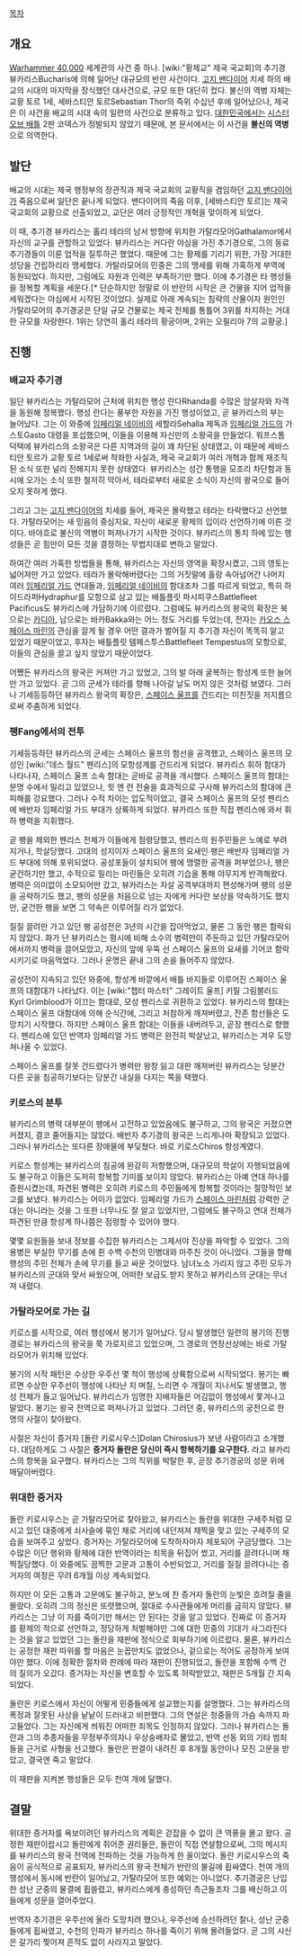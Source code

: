 {{{+1 '''Plague of Unbelief'''}}}

[[목차]]

== 개요 ==
[[Warhammer 40,000]] 세계관의 사건 중 하나. [wiki:"황제교" 제국 국교회]의 추기경 뷰카리스Bucharis에 의해 일어난 대규모의 반란 사건이다. [[고지 밴다이어]] 치세 하의 배교의 시대의 마지막을 장식했던 대사건으로, 규모 또한 대단히 컸다. 불신의 역병 자체는 교황 토르 1세, 세바스티안 토르Sebastian Thor의 즉위 수십년 후에 일어났으나, 제국은 이 사건을 배교의 시대 속의 일련의 사건으로 분류하고 있다. [[대한민국]]에서는 [[시스터 오브 배틀]] 2판 코덱스가 정발되지 않았기 때문에, 본 문서에서는 이 사건을 '''불신의 역병'''으로 의역한다.

== 발단 ==
배교의 시대는 제국 행정부의 장관직과 제국 국교회의 교황직을 겸임하던 [[고지 밴다이어]]가 죽음으로써 일단은 끝나게 되었다. 밴다이어의 죽음 이후, [세바스티안 토르]는 제국 국교회의 교황으로 선출되었고, 교단은 여러 긍정적인 개혁을 맞이하게 되었다. 

이 때, 추기경 뷰카리스는 홀리 테라의 남서 방향에 위치한 가탈라모어Gathalamor에서 자신의 교구를 관할하고 있었다. 뷰카리스는 커다란 야심을 가진 추기경으로, 그의 동료 추기경들이 이룬 업적을 질투하곤 했었다. 때문에 그는 황제를 기리기 위한, 가장 거대한 성당을 건립하리라 맹세했다. 가탈라모어의 민중은 그의 맹세를 위해 가혹하게 부역에 동원되었다. 하지만, 그럼에도 자원과 인력은 부족하기만 했다. 이에 추기경은 타 행성들을 정복할 계획을 세운다.[* 단순하지만 정말로 이 반란의 시작은 큰 건물을 지어 업적을 세워겠다는 야심에서 시작된 것이었다. 실제로 아래 계속되는 침략의 산물이자 원인인 가탈라모어의 추기경궁은 단일 규모 건물로는 제국 전체를 통틀어 3위를 차지하는 거대한 규모를 자랑한다. 1위는 당연히 홀리 테라의 황궁이며, 2위는 오필리아 7의 교황궁.]

== 진행 ==
=== 배교자 추기경 ===
일단 뷰카리스는 가탈라모어 근처에 위치한 행성 란다Rhanda를 수많은 암살자와 자객을 동원해 정복했다. 행성 란다는 풍부한 자원을 가진 행성이었고, 곧 뷰카리스의 부는 늘어났다. 그는 이 와중에 [[임페리얼 네이비]]의 세할라Sehalla 제독과 [[임페리얼 가드]]의 가스토Gasto 대령을 포섭했으며, 이들을 이용해 자신만의 소왕국을 만들었다. 워프스톰 덕택에 뷰카리스의 소왕국은 다른 지역과의 길이 꽤 차단된 상태였고, 이 때문에 세바스티안 토르가 교황 토르 1세로써 착좌한 사실과, 제국 국교회가 여러 개혁과 함께 재조직된 소식 또한 널리 전해지지 못한 상태였다. 뷰카리스는 성간 통행을 모조리 차단함과 동시에 오가는 소식 또한 철저히 막아서, 테라로부터 새로운 소식이 자신의 왕국으로 들어오지 못하게 했다. 

그리고 그는 [[고지 밴다이어]]의 치세를 들어, 제국은 몰락했고 테라는 타락했다고 선언했다. 가탈라모어는 새 믿음의 중심지요, 자신이 새로운 황제의 입이라 선언하기에 이른 것이다. 바야흐로 불신의 역병이 퍼져나가기 시작한 것이다. 뷰카리스의 통치 하에 있는 행성들은 곧 힘만이 모든 것을 결정하는 무법지대로 변하고 말았다. 

하여간 여러 가혹한 방법들을 통해, 뷰카리스는 자신의 영역을 확장시켰고, 그의 영토는 넓어져만 가고 있었다. 테라가 몰락해버렸다는 그의 거짓말에 홀랑 속아넘어간 나머지 여러 [[임페리얼 가드]] 연대들과, [[임페리얼 네이비]]의 함대조차 그를 따르게 되었고, 특히 하이드라퍼Hydraphur를 모항으로 삼고 있는 배틀플릿 파시피쿠스Battlefleet Pacificus도 뷰카리스에 가담하기에 이르렀다. 그럼에도 뷰카리스의 왕국의 확장은 북으로는 [[카디아]], 남으로는 바카Bakka와는 어느 정도 거리를 두었는데, 전자는 [[카오스 스페이스 마린]]의 관심을 끌게 될 경우 어떤 결과가 벌어질 지 추기경 자신이 똑똑히 알고 있었기 때문이었고, 후자는 배틀플릿 템페스투스Battlefleet Tempestus의 모항으로, 이들의 관심을 끌고 싶지 않았기 때문이었다. 

어쨌든 뷰카리스의 왕국은 커져만 가고 있었고, 그의 발 아래 굴복하는 항성계 또한 늘어만 가고 있었다. 곧 그의 군세가 테라를 향해 나아갈 날도 머지 않은 것처럼 보였다. 그러나 기세등등하던 뷰카리스 왕국의 확장은, [[스페이스 울프]]를 건드리는 미친짓을 저지름으로써 주춤하게 되었다.

=== 팽Fang에서의 전투 ===
기세등등하던 뷰카리스의 군세는 스페이스 울프의 함선을 공격했고, 스페이스 울프의 모성인 [wiki:"데스 월드" 펜리스]의 모항성계를 건드리게 되었다. 뷰카리스 휘하 함대가 나타나자, 스페이스 울프 소속 함대는 곧바로 공격을 개시했다. 스페이스 울프의 함대는 분명 수에서 밀리고 있었으나, 힛 앤 런 전술을 효과적으로 구사해 뷰카리스의 함대에 큰 피해를 강요했다. 그러나 수적 차이는 압도적이었고, 결국 스페이스 울프의 모성 펜리스에 배반자 임페리얼 가드 부대가 상륙하게 되었다. 뷰카리스 또한 직접 펜리스에 와서 휘하 병력을 지휘했다.

곧 팽을 제외한 펜리스 전체가 이들에게 점령당했고, 펜리스의 원주민들은 노예로 부려지거나, 학살당했다. 고대의 성지이자 스페이스 울프의 요새인 팽은 배반자 임페리얼 가드 부대에 의해 포위되었다. 공성포들이 설치되어 팽에 맹렬한 공격을 퍼부었으나, 팽은 굳건하기만 했고, 수적으로 밀리는 마린들은 오히려 기습을 통해 야무지게 반격해왔다. 병력은 의미없이 소모되어만 갔고, 뷰카리스는 자살 공격부대까지 편성해가며 팽의 성문을 공략하기도 했고, 팽의 성문을 처음으로 넘는 자에게 커다란 보상을 약속하기도 했지만, 굳건한 팽을 보면 그 약속은 이루어질 리가 없었다. 

질질 끌려만 가고 있던 팽 공성전은 3년의 시간을 잡아먹었고, 물론 그 동안 팽은 함락되지 않았다. 화가 난 뷰카리스는 평시에 비해 소수의 병력만이 주둔하고 있던 가탈라모어에서까지 병력을 끌어모았고, 자신의 앞에 우뚝 선 스페이스 울프의 요새를 기어코 함락시키기로 마음먹었다. 그러나 운명은 끝내 그의 손을 들어주지 않았다.

공성전이 지속되고 있던 와중에, 항성계 바깥에서 배틀 바지들로 이루어진 스페이스 울프의 대함대가 나타났다. 이는 [wiki:"챕터 마스터" 그레이트 울프] 키릴 그림블러드Kyrl Grimblood가 이끄는 함대로, 모성 펜리스로 귀환하고 있었다. 뷰카리스의 함대는 스페이스 울프 대함대에 의해 순식간에, 그리고 처참하게 깨져버렸고, 잔존 함선들은 도망치기 시작했다. 하지만 스페이스 울프 함대는 이들을 내버려두고, 곧장 펜리스로 향했다. 펜리스에 있던 반역자 임페리얼 가드 병력은 완전히 박살났고, 뷰카리스는 겨우 도망쳐나올 수 있었다.

스페이스 울프를 잘못 건드렸다가 병력만 왕창 잃고 대판 깨져버린 뷰카리스는 당분간 다른 곳을 침공하기보다는 당분간 내실을 다지는 쪽을 택했다.

=== 키로스의 분투 ===
뷰카리스의 병력 대부분이 팽에서 고전하고 있었음에도 불구하고, 그의 왕국은 커졌으면 커졌지, 결코 줄어들지는 않았다. 배반자 추기경의 왕국은 느리게나마 확장되고 있었다. 그러나 뷰카리스는 또다른 장애물에 부딪쳤다. 바로 키로스Chiros 항성계였다.

키로스 항성계는 뷰카리스의 침공에 완강히 저항했으며, 대규모의 학살이 자행되었음에도 불구하고 이들은 도저히 항복할 기미를 보이지 않았다. 뷰카리스는 아예 연대 하나를 증원시켰는데, 파견된 병력은 오히려 키로스의 주민들에게 항복할 것이라는 절망적인 보고를 보냈다. 뷰카리스는 어이가 없었다. 임페리얼 가드가 [[스페이스 마린]]처럼 강력한 군대는 아니라는 것을 그 또한 너무나도 잘 알고 있었지만, 그럼에도 불구하고 연대 전체가 파견된 만큼 항성계 하나쯤은 점령할 수 있어야 했다. 

몇몇 요원들을 보내 정보를 수집한 뷰카리스는 그제서야 진상을 파악할 수 있었다. 그의 용병은 부실한 무기를 손에 쥔 수백 수천의 민병대와 마주친 것이 아니었다. 그들을 향해 행성의 주민 전체가 손에 무기를 들고 싸운 것이었다. 남녀노소 가리지 않고 주민 모두가 뷰카리스의 군대와 맞서 싸웠으며, 어떠한 보급도 받지 못하고 뷰카리스의 군대는 무너져 내렸다.

=== 가탈라모어로 가는 길 ===
키로스를 시작으로, 여러 행성에서 봉기가 일어났다. 당시 발생했던 일련의 봉기의 진행경로는 뷰카리스의 왕국을 쭉 가로지르고 있었으며, 그 경로의 연장선상에는 바로 가탈라모어가 위치해 있었다. 

봉기의 시작 패턴은 수상한 우주선 몇 척이 행성에 상륙함으로써 시작되었다. 봉기는 빠르면 수상한 우주선이 행성에 나타난 지 며칠, 느리면 수 개월이 지나서도 발생했고, 행성 전체가 들고 일어났다. 뷰카리스가 임명한 지배자들은 어김없이 행성에서 쫓겨나고 말았다. 봉기는 왕국 전역으로 퍼져나가고 있었다. 그러던 중, 뷰카리스의 궁전으로 한 명의 사절이 찾아왔다.

사절은 자신이 증거자 [돌란 키로시우스]Dolan Chirosius가 보낸 사람이라고 소개했다. 대담하게도 그 사절은 '''증거자 돌란은 당신이 즉시 항복하기를 요구한다.''' 라고 뷰카리스의 항복을 요구했다. 뷰카리스는 그의 직위를 박탈한 후, 곧장 추기경궁의 성문 위에 매달아버렸다.

=== 위대한 증거자 ===
돌란 키로시우스는 곧 가탈라모어로 찾아왔고, 뷰카리스는 돌란을 위대한 구세주처럼 모시고 있던 대중에게 쇠사슬에 묶인 채로 거리에 내던져져 채찍을 맞고 있는 구세주의 모습을 보여주고 싶었다. 증거자는 가탈라모어에 도착하자마자 체포되어 구금당했다. 그는 수많은 이단 행위와 황제에 대한 반역이라는 죄목을 뒤집어 썼고, 거리를 끌려다니며 채찍질당했다. 이 와중에도 끔찍한 고문과 고통이 수반되었고, 거리를 질질 끌려다니는 증거자의 여정은 무려 6개월 이상 계속되었다. 

하지만 이 모든 고통과 고문에도 불구하고, 분노에 찬 증거자 돌란의 눈빛은 흐려질 줄을 몰랐다. 오히려 그의 정신은 또렷했으며, 절대로 수사관들에게 머리를 굽히지 않았다. 뷰카리스는 그냥 이 자를 죽이기만 해서는 안 된다는 것을 알고 있었다. 진짜로 이 증거자를 황제의 적으로 선언하고, 정당하게 처벌해야만 그에 대한 민중의 기대가 사그라진다는 것을 알고 있었던 그는 돌란을 재판에 정식으로 회부하기에 이르렀다. 물론, 뷰카리스는 공정한 재판 따위를 할 마음은 눈꼽만치도 없었으나, 겉으로는 적어도 공정하게 보여야만 했다. 이에 정확한 절차와 판례에 따라 재판이 진행되었고, 돌란을 포함해 수백 건의 질의가 오갔다. 증거자는 자신을 변호할 수 있도록 허락받았고, 재판은 5개월 간 지속되었다.

돌란은 키로스에서 자신이 어떻게 민중들에게 설교했는지를 설명했다. 그는 뷰카리스의 폭정과 잘못된 사상을 낱낱이 드러내고 비판했다. 그의 연설은 청중들의 가슴 속까지 파고들었다. 그는 자신에게 씌워진 어떠한 죄목도 인정하지 않았다. 그러나 뷰카리스는 돌란과 그의 추종자들을 무정부주의자나 우상숭배자로 몰았고, 반역 선동 외의 기타 범죄들을 근거로 사형을 선고했다. 돌란은 판결이 내려진 후 8개월 동안이나 모진 고문을 받았고, 결국엔 죽고 말았다. 

이 재판을 지켜본 행성들은 모두 천여 개에 달했다.

== 결말 ==
위대한 증거자를 욕보이려던 뷰카리스의 계획은 걷잡을 수 없이 큰 역풍을 몰고 왔다. 공정한 재판이랍시고 돌란에게 쥐어준 권리들은, 돌란이 직접 연설함으로써, 그의 메시지를 뷰카리스의 왕국 전역에 전파하는 것을 가능하게 한 꼴이었다. 돌란 키로시우스의 죽음이 공식적으로 공표되자, 뷰카리스의 왕국 전체가 반란의 불길에 휩싸였다. 천여 개의 행성에서 동시에 반란이 일어났고, 가탈라모어 또한 예외는 아니었다. 추기경궁은 난입한 성난 군중의 물결에 휩쓸렸고, 뷰카리스에게 충성하던 측근들조차 그를 배신하고 이들에게 성문을 열어주었다. 

반역자 추기경은 우주선에 올라 도망치려 했으나, 우주선에 승선하려던 찰나, 성난 군중들에게 휩싸였고, 수천의 인파가 뷰카리스 하나를 죽이기 위해 몰려들었다. 곧 그의 시신은 갈가리 찢어져 흔적도 없이 사라지고 말았다.
